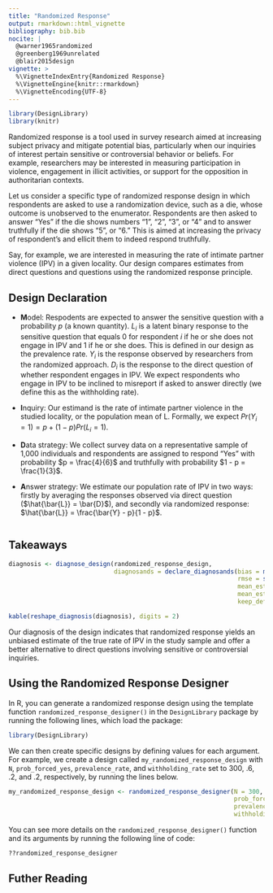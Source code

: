 ```yaml
---
title: "Randomized Response"
output: rmarkdown::html_vignette
bibliography: bib.bib
nocite: |
  @warner1965randomized
  @greenberg1969unrelated
  @blair2015design
vignette: >
  %\VignetteIndexEntry{Randomized Response}
  %\VignetteEngine{knitr::rmarkdown}
  %\VignetteEncoding{UTF-8}
---
```



```r
library(DesignLibrary)
library(knitr)
```

Randomized response is a tool used in survey research aimed at increasing subject privacy and mitigate potential bias, particularly when our inquiries of interest pertain sensitive or controversial behavior or beliefs. For example, researchers may be interested in measuring participation in violence, engagement in illicit activities, or support for the opposition in authoritarian contexts.

Let us consider a specific type of randomized response design in which respondents are asked to use a randomization device, such as a die, whose outcome is unobserved to the enumerator. Respondents are then asked to answer "Yes" if the die shows numbers "1", "2", "3", or "4" and to answer truthfully if the die shows "5", or "6." This is aimed at increasing the privacy of respondent's and ellicit them to indeed respond truthfully.

Say, for example, we are interested in measuring the rate of intimate partner violence (IPV) in a given locality. Our design compares estimates from direct questions and questions using the randomized response principle.

## Design Declaration

  - **M**odel: Respodents are expected to answer the sensitive question with a probability $p$ (a known quantity). $L_i$ is a latent binary response to the sensitive question that equals 0 for respondent $i$ if he or she does not engage in IPV and 1 if he or she does. This is defined in our design as the prevalence rate. $Y_i$ is the response observed by researchers from the randomized approach. $D_i$ is the response to the direct question of whether respondent engages in IPV. We expect respondents who engage in IPV to be inclined to misreport if asked to answer directly (we define this as the withholding rate).

- **I**nquiry: Our estimand is the rate of intimate partner violence in the studied locality, or the population mean of L. Formally, we expect $Pr(Y_i = 1) = p + (1-p)Pr(L_i = 1)$.

- **D**ata strategy: We collect survey data on a representative sample of 1,000 individuals and respondents are assigned to respond "Yes" with probability $p = \frac{4}{6}$ and truthfully with probability $1 - p = \frac{1}{3}$.

- **A**nswer strategy: We estimate our population rate of IPV in two ways: firstly by averaging the responses observed via direct question ($\hat{\bar{L}} = \bar{D}$), and secondly via randomized response: $\hat{\bar{L}} = \frac{\bar{Y} - p}{1 - p}$.

```r

```

## Takeaways

```r
diagnosis <- diagnose_design(randomized_response_design,
                             diagnosands = declare_diagnosands(bias = mean(estimate - estimand),
                                                               rmse = sqrt(mean((estimate - estimand)^2)),
                                                               mean_estimate = mean(estimate),
                                                               mean_estimand = mean(estimand),
                                                               keep_defaults = FALSE))
```


```r
kable(reshape_diagnosis(diagnosis), digits = 2)
```



Our diagnosis of the design indicates that randomized response yields an unbiased estimate of the true rate of IPV in the study sample and offer a better alternative to direct questions involving sensitive or controversial inquiries.

## Using the Randomized Response Designer

In R, you can generate a randomized response design using the template function `randomized_response_designer()` in the `DesignLibrary` package by running the following lines, which load the package:

```r
library(DesignLibrary)
```

We can then create specific designs by defining values for each argument. For example, we create a design called `my_randomized_response_design` with `N`, `prob_forced_yes`, `prevalence_rate`, and `withholding_rate` set to 300, .6, .2, and .2, respectively, by running the lines below.

```r
my_randomized_response_design <- randomized_response_designer(N = 300, 
                                                              prob_forced_yes = .6,
                                                              prevalence_rate = .2,
                                                              withholding_rate = .2)
```

You can see more details on the `randomized_response_designer()` function and its arguments by running the following line of code:

```r
??randomized_response_designer
```


## Futher Reading